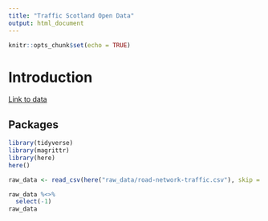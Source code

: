 ```yaml
---
title: "Traffic Scotland Open Data"
output: html_document
---
```


```r
knitr::opts_chunk$set(echo = TRUE)
```

# Introduction

[Link to data](hhttps://statistics.gov.scot/slice?dataset=http%3A%2F%2Fstatistics.gov.scot%2Fdata%2Froad-network-traffic&http%3A%2F%2Fpurl.org%2Flinked-data%2Fcube%23measureType=http%3A%2F%2Fstatistics.gov.scot%2Fdef%2Fmeasure-properties%2Fcount&http%3A%2F%2Fstatistics.gov.scot%2Fdef%2Fdimension%2Findicator%28roadNetworkTraffic%29=http%3A%2F%2Fstatistics.gov.scot%2Fdef%2Fconcept%2Findicator-road-network-traffic%2Fthe-total-million-vehicle-kilometres-on-scottish-roads)




## Packages

```r
library(tidyverse)
library(magrittr)
library(here)
here()
```

```r
raw_data <- read_csv(here("raw_data/road-network-traffic.csv"), skip = 7)
```

```r
raw_data %<>%
  select(-1)
raw_data
```

